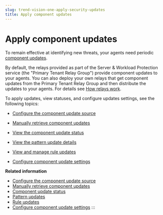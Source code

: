 ```yaml
---
slug: trend-vision-one-apply-security-updates
title: Apply component updates
---
```

# Apply component updates

To remain effective at identifying new threats, your agents need periodic [component updates](upgrades.mdx).

By default, the relays provided as part of the Server & Workload Protection service (the "Primary Tenant Relay Group") provide component updates to your agents. You can also deploy your own relays that get component updates from the Primary Tenant Relay Group and then distribute the updates to your agents. For details see [How relays work](how-relays-work.mdx).

To apply updates, view statuses, and configure updates settings, see the following topics:

- [Configure the component update source](configure-component-update-source.mdx)

- [Manually retrieve component updates](manually-retrieve-component-updates.mdx)

- [View the component update status](view-component-update-status.mdx)

- [View the pattern update details](view-pattern-updates.mdx)

- [View and manage rule updates](view-rule-updates.mdx)

- [Configure component update settings](configure-component-update-settings.mdx)

**Related information**

- [Configure the component update source](configure-component-update-source.mdx)
- [Manually retrieve component updates](manually-retrieve-component-updates.mdx)
- [Component update status](view-component-update-status.mdx)
- [Pattern updates](view-pattern-updates.md "Review details about pattern component updates.")
- [Rule updates](view-rule-updates.md "View, manage, and rollback rule updates.")
- [Configure component update settings](configure-component-update-settings.md "Enable automatic patching and updates and configure the alert threshold for delayed updates.")
:::

